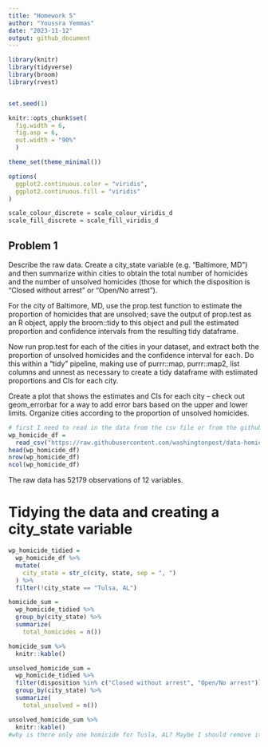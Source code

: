 ```yaml
---
title: "Homework 5"
author: "Youssra Yemmas"
date: "2023-11-12"
output: github_document
---
```


```r
library(knitr)
library(tidyverse)
library(broom)
library(rvest)


set.seed(1)

knitr::opts_chunk$set(
  fig.width = 6,
  fig.asp = 6,
  out.width = "90%"
  )

theme_set(theme_minimal())

options(
  ggplot2.continuous.color = "viridis",
  ggplot2.continuous.fill = "viridis"
)

scale_colour_discrete = scale_colour_viridis_d
scale_fill_discrete = scale_fill_viridis_d
```

## Problem 1

Describe the raw data. Create a city_state variable (e.g. “Baltimore, MD”) and then summarize within cities to obtain the total number of homicides and the number of unsolved homicides (those for which the disposition is “Closed without arrest” or “Open/No arrest”).

For the city of Baltimore, MD, use the prop.test function to estimate the proportion of homicides that are unsolved; save the output of prop.test as an R object, apply the broom::tidy to this object and pull the estimated proportion and confidence intervals from the resulting tidy dataframe.

Now run prop.test for each of the cities in your dataset, and extract both the proportion of unsolved homicides and the confidence interval for each. Do this within a “tidy” pipeline, making use of purrr::map, purrr::map2, list columns and unnest as necessary to create a tidy dataframe with estimated proportions and CIs for each city.

Create a plot that shows the estimates and CIs for each city – check out geom_errorbar for a way to add error bars based on the upper and lower limits. Organize cities according to the proportion of unsolved homicides.

```r
# first I need to read in the data from the csv file or from the github repo. It does not read correctly from the csv file so I used the github.
wp_homicide_df =
  read_csv("https://raw.githubusercontent.com/washingtonpost/data-homicides/master/homicide-data.csv")
head(wp_homicide_df)
nrow(wp_homicide_df)
ncol(wp_homicide_df)


```

The raw data has 52179 observations of 12 variables.

# Tidying the data and creating a city_state variable
```r
wp_homicide_tidied = 
  wp_homicide_df %>% 
  mutate(
    city_state = str_c(city, state, sep = ", ")
  ) %>% 
  filter(!city_state == "Tulsa, AL")

homicide_sum = 
  wp_homicide_tidied %>% 
  group_by(city_state) %>% 
  summarize(
    total_homicides = n())

homicide_sum %>% 
  knitr::kable()

unsolved_homicide_sum =
  wp_homicide_tidied %>% 
  filter(disposition %in% c("Closed without arrest", "Open/No arrest")) %>% 
  group_by(city_state) %>% 
  summarize(
    total_unsolved = n())

unsolved_homicide_sum %>% 
  knitr::kable()
#why is there only one homicide for Tusla, AL? Maybe I should remove it from the dataset because I can see from googling it that there is no such city as Tulsa in Alabama. Or should I try to include it in the Tulsa, OK dataset because from the lat and lon it seems to be in that city. I think I am just going to remove it.
```


